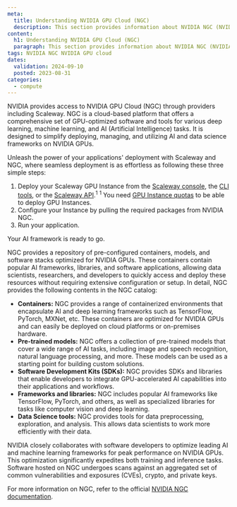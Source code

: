 ```yaml
---
meta:
  title: Understanding NVIDIA GPU Cloud (NGC)
  description: This section provides information about NVIDIA NGC (NVIDIA GPU Cloud) on Scaleway
content:
  h1: Understanding NVIDIA GPU Cloud (NGC)
  paragraph: This section provides information about NVIDIA NGC (NVIDIA GPU Cloud) on Scaleway
tags: NVIDIA NGC NVIDIA GPU cloud
dates:
  validation: 2024-09-10
  posted: 2023-08-31
categories:
  - compute
---
```


NVIDIA provides access to NVIDIA GPU Cloud (NGC) through providers including Scaleway. NGC is a cloud-based platform that offers a comprehensive set of GPU-optimized software and tools for various deep learning, machine learning, and AI (Artificial Intelligence) tasks. It is designed to simplify deploying, managing, and utilizing AI and data science frameworks on NVIDIA GPUs.

Unleash the power of your applications' deployment with Scaleway and NGC, where seamless deployment is as effortless as following these three simple steps:
1. Deploy your Scaleway GPU Instance from the [Scaleway console](https://console.scaleway.com/instance/servers/create?imageKey=7bdc1afb-231f-486a-9b85-1b0478bc0e4a&offerName=RENDER-S&zone=fr-par-2), the [CLI tools](https://github.com/scaleway/scaleway-cli), or the [Scaleway API](https://www.scaleway.com/en/developers/api/instance/).<sup>1</sup>
    <sup>1</sup> You need [GPU Instance quotas](/organizations-and-projects/additional-content/organization-quotas/#gpu-instances) to be able to deploy GPU Instances.
2. Configure your Instance by pulling the required packages from NVIDIA NGC.
3. Run your application.

Your AI framework is ready to go.

NGC provides a repository of pre-configured containers, models, and software stacks optimized for NVIDIA GPUs. These containers contain popular AI frameworks, libraries, and software applications, allowing data scientists, researchers, and developers to quickly access and deploy these resources without requiring extensive configuration or setup. In detail, NGC provides the following contents in the NGC catalog:

* **Containers:** NGC provides a range of containerized environments that encapsulate AI and deep learning frameworks such as TensorFlow, PyTorch, MXNet, etc. These containers are optimized for NVIDIA GPUs and can easily be deployed on cloud platforms or on-premises hardware.
* **Pre-trained models:** NGC offers a collection of pre-trained models that cover a wide range of AI tasks, including image and speech recognition, natural language processing, and more. These models can be used as a starting point for building custom solutions.
* **Software Development Kits (SDKs):** NGC provides SDKs and libraries that enable developers to integrate GPU-accelerated AI capabilities into their applications and workflows.
* **Frameworks and libraries:** NGC includes popular AI frameworks like TensorFlow, PyTorch, and others, as well as specialized libraries for tasks like computer vision and deep learning.
* **Data Science tools:** NGC provides tools for data preprocessing, exploration, and analysis. This allows data scientists to work more efficiently with their data.

NVIDIA closely collaborates with software developers to optimize leading AI and machine learning frameworks for peak performance on NVIDIA GPUs. This optimization significantly expedites both training and inference tasks. Software hosted on NGC undergoes scans against an aggregated set of common vulnerabilities and exposures (CVEs), crypto, and private keys.

For more information on NGC, refer to the official [NVIDIA NGC documentation](https://docs.nvidia.com/ngc/index.html).
